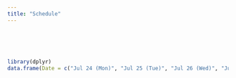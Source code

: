 ```yaml
---
title: "Schedule"
---
```


<br><br><br>

```r
library(dplyr)
data.frame(Date = c("Jul 24 (Mon)", "Jul 25 (Tue)", "Jul 26 (Wed)", "Jul 27 (Thu)", "Jul 28 (Fri)")) %>% knitr::kable()
```

